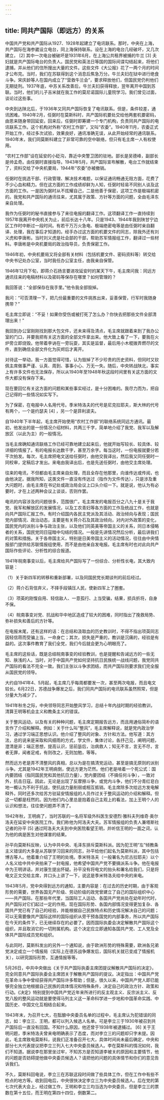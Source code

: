 ```yaml
---
---
---
```

title: 同共产国际（即远方）的关系
---





中国共产党和共产国际从1927、1928年起建立了电讯联系。那时，中央在上海，共产国际在海参崴设立电台，同上海保持联系。设在上海的电台几经破坏，又几次建立， [2] 其中一次电台被破坏是1931年6月，在上海公共租界被捕的牛兰 [3] 夫妇就是共产国际电台的负责人。国民党和英法日等国的国际间谍勾结起来，将他们逮捕，并从他们的住所搜出大量的文件。这些文件《大公报》花了一两个月的时间才公布完。当时，我们在苏联得到这个消息后焦急万分。牛兰夫妇在狱中进行绝食斗争。宋庆龄等人在国内成立了“营救牛兰会”，要求释放他们，但国民党仍判他们无期徒刑。1937年底，中苏关系改善后，牛兰夫妇获得释放，翌年离开中国到苏联。当时，他们的儿子吉米就在我工作的莫尼诺国际儿童院学习。我们曾见过面，谈论过这些事。

中央到达陕北后，于1936年又同共产国际恢复了电讯联系。但是，条件较差，通讯困难。1940年2月，任弼时在莫斯科时，共产国际机要处交给他两套机要密码，由恩来随身带回延安。回来后，任弼时即筹建一个专门机构，负责同共产国际的电讯联系工作。这个机构对外称“农村工作部”，又叫“农委”。1940年11月，农委正式开始工作，经过多次试验，效果良好，通讯准确无误，从此开始经常的通讯联系。1940年末，我们同莫斯科建立了非常可靠的空中联络，但只有毛主席一人有权使用。

“农村工作部”设在延安的小砭沟，靠近中央警卫团的驻地。部长是吴德峰，副部长是帅孟奇。由任弼时直接指导。1943年5月，共产国际宣布解散，电台工作就结束了，资料交给了中央机要局，1944年“农委”亦被撤销。

任弼时在挑选干部、行政管理、解决技术难题，以保证通讯畅通无阻方面，花费了不少心血和精力。但在这方面的工作成绩却鲜为人知，任弼时轻易不同别人谈及这方面的工作。一是因为弼时从不炫耀自己，二是他善于保密，这项工作是极端机密的。我党和共产国际的通讯往来，尤其属于政策、方针等方面的问题，全由毛泽东亲自处理。

我作为任弼时的秘书直接参与了来往电报的翻译工作。这项翻译工作一直持续到1957年我离开中央机关为止，前后长达十八年。只是1943、1944年我到陕甘宁边区工作时中断过一段时间。有若干万万火急电、极端绝密电等是由任弼时亲自翻译、处理，我在事后才知道的。经手办过这方面的机要文件的同志，除我外还有刘义虎和李唐彬。当时刘义虎是社会部的干部，帮助苏军情报组工作，翻译过一些材料。李唐彬是中央机要局的政治指导员，负责保密工作。

1946年初，中央机要局又将全部有关材料（包括机要文件、密码资料等）转交给中央书记处办公室，当时我任办公室主任，由我亲自保管。

1946年12月下旬，即蒋介石扬言要进攻延安时的某天下午，毛主席问我：同远方通讯往来的电稿材料以及密码等保存在哪里？如何管理的？

我回答说：“全部保存在我手里。”他令我全部毁掉。

我问：“可否清理一下，把几份最重要的文件挑拣出来，妥善保管，行军时我随身携带？”

毛主席立即说：“不妥！如果你受伤或被打死了怎么办？你快去把那些文件全部清理出来！”

我回到办公室刚刚找到那大包文件，还未来得及清点，毛主席就跟着来到了我办公室的门口，并要我把有关这方面的全部文件拿出来。他大致上看了一下，要我在火炉旁立即烧毁。他带着李讷在一旁玩耍，其实是监督，最后用小木棍拨弄燃尽的文件，直到确信全部文件化为灰烬后才离开。

对待这一举动，我一方面觉得可惜，认为毁掉了不少珍贵的历史资料，但同时又钦佩主席做事严谨、认真、周到、事事小心、万无一失。随后，中央转战陕北，事实上有许多文件也无法保存，所以从1940年至1948年秋这段时间里有关这方面的文件大都没有保存下来。

现在要回忆有关这方面的问题和某些事实经过，是十分困难的。我尽力而为，把自己记得的一些情况如实写下。

为了保密，在电报中人名用代号。季米特洛夫的代号是尼克拉耶夫，斯大林的代号有两个，一个是约瑟夫 [4] ，另一个是菲利波夫。

自1940年下半年起，毛主席开始使用“农村工作部”的联络系统同远方通讯。最初，他发出的是一份情况介绍材料，共两三千字，简单地介绍了我党、我军以及解放区（以此为主）的一般情况。

当毛主席确知通讯联络工作已经可靠地建立起来后，他就开始写较长、较具体、较详细的情报了。有的电报长达数千字，甚至万余字。每当这时，一份电报就要分若干次拍发。每次，毛主席把电文送给任弼时，由他交我译出，然后我又同任弼时一同校审，定稿后才发出。来电由我译出后，也是先送任弼时，由他交主席处理。

往来的电讯，不但都由毛主席亲自处理，而且全存在他那里，向谁传达或传阅，也由他决定。据我所知，这类文件一直没有传达过（指作为文件传达），只是涉及重大问题时，由毛主席在书记处或政治局会议上口头介绍一下。就是说，他认为有必要时，才在上述两种会议上谈谈，否则作罢。

电讯的内容涉及的问题很多，范围很广。毛主席发的电报百分之八九十是关于我党、我军和解放区的发展情况，以及工农青妇等各方面的工作及统战工作，也就是向共产国际汇报工作。有时介绍国内各民主党派及其活动、政治倾向与表现；国民党内部情况、政治动态，主要是有关蒋介石及其政治倾向，对内对外政策的变化，国民党内的派别斗争与政治主张，以及他们同英美等帝国主义的关系，同日本侵略者的关系，国民党同日寇暗中勾结的情况。一般是先讲情况然后分析，最后讲我们的对策和措施。关于各帝国主义，特别是日美帝国主义的活动情况，往往由中央情报部门提供给苏联情报组使用，而不是由他亲自发电报。毛主席有时也对此向共产国际作些评论、分析性的综合报道。

1941年皖南事变以后，毛主席给共产国际写了一份综合、分析性长电，其大致内容是：

（1）关于新四军的转移和重新部署，以及同国民党长期谈判的前后经过。

（2）蒋介石背信弃义，不择手段镇压人民，使新四军上了圈套。

（3）项英的刚愎自用、轻信敌人、一意孤行、上当受骗，结果，损兵折将，自身不保。

（4）皖南事变对党、抗战和华中地区造成了较大的困难，同时指出了挽救局势、弥补损失和善后的方针等。

在电报末尾，还有这样的话：在总结和汲取血的历史教训时，不得不指出项英同志因轻信蒋而受骗上当，一命身亡；其次，损失是严重的，教训是沉痛的，经验是有益的。这次事件教育了我们全党，我们今后就会更为心明眼亮了。

毛主席的这些话，既是总结皖南事变的经验教训，也是提醒和告诫远方的一些无知、肤浅的人。当时，对于中国共产党如何坚持抗日民族统一战线问题，我党同共产国际的看法不完全一致。我们主张以斗争求团结，而共产国际则要求我们完全服从国民党的领导。

大约自1941年4、5月起，毛主席几乎每周都要发一次，甚至两次电报，而且电文较长。6月22日，苏德战争爆发之后，我们同共产国际的电讯联系虽然照常，但是分量大为减少了。

1941年秋冬之际，中央领导同志开始整风学习，总结十年内战时期的经验教训，清算王明等机会主义和教条主义的错误。

关于整风运动，以及有关的种种问题，毛主席定期报告远方，而且用通俗简朴的语言作了介绍和解释。例如：关于什么叫“整风”，毛主席解释说，就是党内政治学习，通过学习端正思想认识。他介绍了整风的对象、方针和方法。他写道：其方法，总的说来是采取和风细雨的方式，学文件，集体讨论，各抒己见，阐明问题，澄清是非；端正思想，提高认识，惩前毖后，治病救人；知无不言，言无不尽，言者无罪，闻者足戒，有则改之，无则加勉，等等。

然而远方老是弄不清整风的真相，总以为是在搞清党运动，甚至是搞无原则的派别斗争。尤其是1942年王明病倒，使远方更为茫然。他们老是啃着一个死公式：国内要团结（指同国民党和其他抗日力量），党内要团结（不搞任何斗争），一致对外，抗击日寇。因此，无论是出现了反摩擦斗争，或党内斗争，他们不分青红皂白地一概认为不利于抗战，使抗战力量削弱或相互抵销。毛主席除多次给远方发电解释外，同时还多次给苏方驻延安情报组的人员作过关于整风运动的介绍和解释。但这一切都是枉然的。因为他们内心里总是抱着自己主观上的看法，加上王明个人的认识和想法，往往使问题弄不清了。

1942年秋，王明病了，当时苏联的一名将军级外科医生安德烈·雅科夫列维奇·奥尔洛夫在延安中央医院工作。我们称他为阿洛夫大夫。苏军情报组的负责人兼塔斯社记者的孙平 [5] 通过阿洛夫大夫到中央医院看望王明，并听信王明的一面之词，认为他的病是医生对他谋害的结果。

孙平向莫斯科反映，认为中共中央、毛泽东排斥莫斯科派。因为犯王明“左”倾教条主义错误的大多是从苏联学习回来的同志，孙平给他们起名为莫斯科派，其中包括博古等人。他着重介绍了王明的处境。季米特洛夫（一般署名为尼古拉耶夫）以个人名义给中共中央拍来了一封电报，他希望中国共产党不要搞派系斗争。他在电报中为王明讲话，并对康生提出怀疑。孙平没有将电文的抬头和署名给我们，只是将电文正文交给主席，并口头上讲了一下，说这是季米特洛夫给中央的来电。

1943年5月，党中央得到远方的通知，主要内容是：在过去的历史时期，由于客观形势的需要，世界各国无产阶级、劳动阶级的政党曾建立了自己的国际组织中心——共产国际。在那些年代里，当国际工人运动、各国共产党尚处在幼年时代时，共产国际对它们起过一定的作用。现在国际形势、各国内部情况变得更加复杂、各国共产党已有了自己的经验，并能根据自己民族特点和历史情况解决自己的问题；可以无需要像共产国际这样的国际组织从旁干预各国党的内部事务，所以共产国际在今天的条件下，已无继续存在的必要了。因而国际执委会决定解散共产国际这个组织，并且取消它的一切附属机构。这个决定应立即通知各国共产党、工人党及全体共产国际成员党和组织。

与此同时，莫斯科发出的另外一个通知说，由于欧洲形势的特殊需要，欧洲各兄弟党决定成立一个情报局（实际上在德苏战争爆发后，国际机关就已变成了情报机关），以研究国际形势，互通情报等等。

5月26日，中共中央做出《关于共产国际执委主席团提议解散共产国际的决定》，完全同意共产国际执委会主席团关于解散共产国际的提议。决定指出：中国共产党在革命斗争中曾经获得共产国际许多帮助；但是，很久以来，中国共产党人即已能够完全独立地根据自己民族的具体情况和特殊条件，决定自己的政治方针、政策和行动。《决定》特别提到中国共产党近年来所进行的反主观主义、反宗派主义、反党八股的整风运动就是要使得马列主义这一革命科学进一步地和中国革命实践、中国历史、中国文化互相结合起来。

1943年末，为召开七大，在酝酿中央委员名单的过程中，毛主席认为犯错误的同志，如：李立三、王明，都可以列入候选人名单。可是李立三于1930年被召到共产国际后一直没有回国。不知什么原因，他还曾于1938年被逮捕过。 [6] 关于王明问题，季米特洛夫曾来电明确表示了态度，而对李立三的问题却只字未提。因此，毛主席致电莫斯科，说我们正准备召开七大，具体时间尚未最后确定，中央和部分七大代表提议把李立三列入七大中央委员候选人。李在莫斯科的情况如何，我们不知道。据说李在那里坐过牢，不知苏方是否知道李被关的原因和主要情节，他的问题是否妨碍提他做中央委员候选人？请把他的问题的具体情节和你们的意见告诉我们。

不久，莫斯科回电说，李立三在苏联这段时间做了些具体工作，但在工作中有些不检点的地方等。收到回电后，中央很快决定李立三为中央委员候选人。后在党的第七次代表大会上，经过做工作，王明和李立三均当选为中央委员，但是李立三的票数在第十五位，而王明在第四十四位，倒数第二。